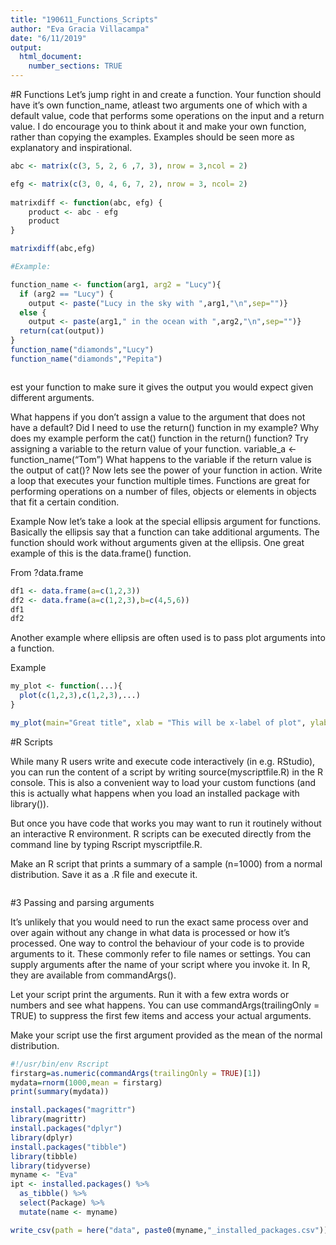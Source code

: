 ```yaml
---
title: "190611_Functions_Scripts"
author: "Eva Gracia Villacampa"
date: "6/11/2019"
output: 
  html_document:
    number_sections: TRUE
---
```

#R Functions
Let’s jump right in and create a function. Your function should have it’s own function_name, atleast two arguments one of which with a default value, code that performs some operations on the input and a return value. I do encourage you to think about it and make your own function, rather than copying the examples. Examples should be seen more as explanatory and inspirational.



```r

abc <- matrix(c(3, 5, 2, 6 ,7, 3), nrow = 3,ncol = 2)

efg <- matrix(c(3, 0, 4, 6, 7, 2), nrow = 3, ncol= 2)
                  
matrixdiff <- function(abc, efg) {
    product <- abc - efg
    product
}

matrixdiff(abc,efg)

#Example:

function_name <- function(arg1, arg2 = "Lucy"){
  if (arg2 == "Lucy") {
    output <- paste("Lucy in the sky with ",arg1,"\n",sep="")}
  else {
    output <- paste(arg1," in the ocean with ",arg2,"\n",sep="")}
  return(cat(output))
}
function_name("diamonds","Lucy")
function_name("diamonds","Pepita")



```

est your function to make sure it gives the output you would expect given different arguments.

What happens if you don’t assign a value to the argument that does not have a default?
Did I need to use the return() function in my example?
Why does my example perform the cat() function in the return() function?
Try assigning a variable to the return value of your function. variable_a <- function_name("Tom") What happens to the variable if the return value is the output of cat()?
Now lets see the power of your function in action. Write a loop that executes your function multiple times. Functions are great for performing operations on a number of files, objects or elements in objects that fit a certain condition.

Example
Now let’s take a look at the special ellipsis argument for functions. Basically the ellipsis say that a function can take additional arguments. The function should work without arguments given at the ellipsis. One great example of this is the data.frame() function.

From ?data.frame
```r
df1 <- data.frame(a=c(1,2,3))
df2 <- data.frame(a=c(1,2,3),b=c(4,5,6))
df1
df2


```


Another example where ellipsis are often used is to pass plot arguments into a function.

Example
```r
my_plot <- function(...){
  plot(c(1,2,3),c(1,2,3),...)
}

my_plot(main="Great title", xlab = "This will be x-label of plot", ylab="Y label")


```


#R Scripts

While many R users write and execute code interactively (in e.g. RStudio), you can run the content of a script by writing source(myscriptfile.R) in the R console. This is also a convenient way to load your custom functions (and this is actually what happens when you load an installed package with library()).

But once you have code that works you may want to run it routinely without an interactive R environment. R scripts can be executed directly from the command line by typing Rscript myscriptfile.R.

Make an R script that prints a summary of a sample (n=1000) from a normal distribution. Save it as a .R file and execute it.
```r
```

#3 Passing and parsing arguments

It’s unlikely that you would need to run the exact same process over and over again without any change in what data is processed or how it’s processed. One way to control the behaviour of your code is to provide arguments to it. These commonly refer to file names or settings. You can supply arguments after the name of your script where you invoke it. In R, they are available from commandArgs().

Let your script print the arguments. Run it with a few extra words or numbers and see what happens.
You can use commandArgs(trailingOnly = TRUE) to suppress the first few items and access your actual arguments.

Make your script use the first argument provided as the mean of the normal distribution.

```r
#!/usr/bin/env Rscript
firstarg=as.numeric(commandArgs(trailingOnly = TRUE)[1])
mydata=rnorm(1000,mean = firstarg)
print(summary(mydata))

```



```r
install.packages("magrittr")
library(magrittr)
install.packages("dplyr")
library(dplyr)
install.packages("tibble")
library(tibble)
library(tidyverse)
myname <- "Eva"
ipt <- installed.packages() %>% 
  as_tibble() %>% 
  select(Package) %>% 
  mutate(name <- myname)

write_csv(path = here("data", paste0(myname,"_installed_packages.csv")))
```

```r

```


```r

```



```r


```

```r

```


```r

```



```r


```

```r

```


```r

```



```r


```
